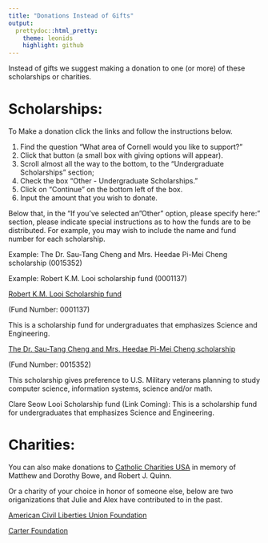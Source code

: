 ```yaml
---
title: "Donations Instead of Gifts"
output:
  prettydoc::html_pretty:
    theme: leonids
    highlight: github
---
```


Instead of gifts we suggest making a donation to one (or more) of these scholarships or charities.

# Scholarships:

To Make a donation click the links and follow the instructions below.

1. Find the question "What area of Cornell would you like to support?"
2. Click that button (a small box with giving options will appear).
3. Scroll almost all the way to the bottom, to the "Undergraduate Scholarships" section;
4. Check the box "Other - Undergraduate Scholarships."
5. Click on "Continue" on the bottom left of the box.
6. Input the amount that you wish to donate.
 

Below that, in the "If you've selected an "Other" option, please specify here:" section, please indicate special instructions as to how the funds are to be distributed.  For example, you may wish to include the name and fund number for each scholarship. 

Example: The Dr. Sau-Tang Cheng and Mrs. Heedae Pi-Mei Cheng scholarship (0015352)

Example: Robert K.M. Looi scholarship fund (0001137)

[Robert K.M. Looi Scholarship fund](https://securelb.imodules.com/s/1717/alumni/index.aspx?sid=1717&gid=2&pgid=3052&cid=7311&CFID=8326842&CFTOKEN=26a8f686f61b80df-736EF6F7-D744-D15C-432E1D049F7A45C5)

(Fund Number: 0001137)

This is a scholarship fund for undergraduates that emphasizes Science and Engineering.

[The Dr. Sau-Tang Cheng and Mrs. Heedae Pi-Mei Cheng scholarship](https://securelb.imodules.com/s/1717/alumni/index.aspx?sid=1717&gid=2&pgid=3052&cid=7311&CFID=8326842&CFTOKEN=26a8f686f61b80df-736EF6F7-D744-D15C-432E1D049F7A45C5) 

(Fund Number: 0015352)

This scholarship gives preference to U.S. Military veterans planning to study computer science, information systems, science and/or math.

Clare Seow Looi Scholarship fund (Link Coming):
This is a scholarship fund for undergraduates that emphasizes Science and Engineering.

# Charities:
You can also make donations to [Catholic Charities USA](https://www.catholiccharitiesusa.org/) in memory of Matthew and Dorothy Bowe, and Robert J. Quinn.

Or a charity of your choice in honor of someone else, below are two origanizations that Julie and Alex have contributed to in the past. 

[American Civil Liberties Union Foundation](https://action.aclu.org/give/make-tax-deductible-gift-aclu-foundation?ms_aff=NAT&initms_aff=NAT&ms=19XXXX_about_dif_fdn&initms=19XXXX_about_dif_fdn&ms_chan=web&initms_chan=web&cid=7014A000001jncjQAA)

[Carter Foundation](https://www.cartercenter.org/)